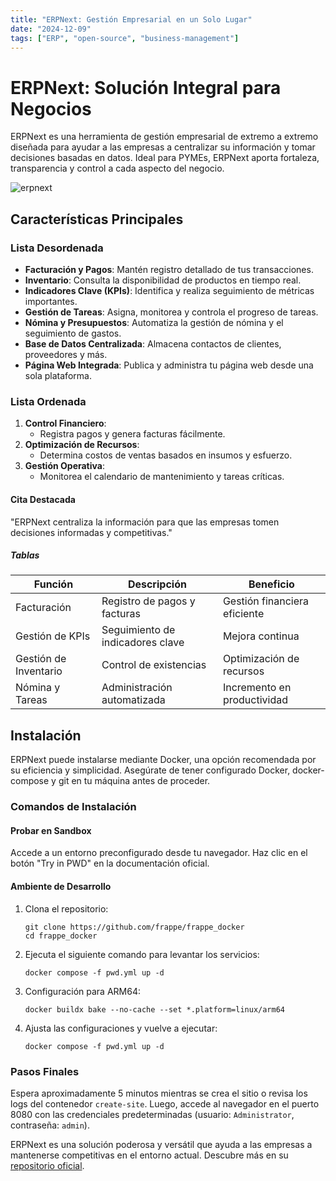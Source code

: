 ```yaml
---
title: "ERPNext: Gestión Empresarial en un Solo Lugar"
date: "2024-12-09"
tags: ["ERP", "open-source", "business-management"]
---
```


# ERPNext: Solución Integral para Negocios

ERPNext es una herramienta de gestión empresarial de extremo a extremo diseñada para ayudar a las empresas a centralizar su información y tomar decisiones basadas en datos. Ideal para PYMEs, ERPNext aporta fortaleza, transparencia y control a cada aspecto del negocio.

![erpnext](https://opsxl.myerp.host/files/e2.webp)

## Características Principales

### Lista Desordenada

- **Facturación y Pagos**: Mantén registro detallado de tus transacciones.
- **Inventario**: Consulta la disponibilidad de productos en tiempo real.
- **Indicadores Clave (KPIs)**: Identifica y realiza seguimiento de métricas importantes.
- **Gestión de Tareas**: Asigna, monitorea y controla el progreso de tareas.
- **Nómina y Presupuestos**: Automatiza la gestión de nómina y el seguimiento de gastos.
- **Base de Datos Centralizada**: Almacena contactos de clientes, proveedores y más.
- **Página Web Integrada**: Publica y administra tu página web desde una sola plataforma.

### Lista Ordenada

1. **Control Financiero**:
    - Registra pagos y genera facturas fácilmente.
2. **Optimización de Recursos**:
    - Determina costos de ventas basados en insumos y esfuerzo.
3. **Gestión Operativa**:
    - Monitorea el calendario de mantenimiento y tareas críticas.

#### Cita Destacada

"ERPNext centraliza la información para que las empresas tomen decisiones informadas y competitivas."

##### Tablas

| Función               | Descripción                      | Beneficio                    |
|-----------------------|----------------------------------|------------------------------|
| Facturación           | Registro de pagos y facturas     | Gestión financiera eficiente |
| Gestión de KPIs       | Seguimiento de indicadores clave | Mejora continua              |
| Gestión de Inventario | Control de existencias           | Optimización de recursos     |
| Nómina y Tareas       | Administración automatizada      | Incremento en productividad  |

## Instalación

ERPNext puede instalarse mediante Docker, una opción recomendada por su eficiencia y simplicidad. Asegúrate de tener configurado Docker, docker-compose y git en tu máquina antes de proceder.

### Comandos de Instalación

#### Probar en Sandbox

Accede a un entorno preconfigurado desde tu navegador. Haz clic en el botón "Try in PWD" en la documentación oficial.

#### Ambiente de Desarrollo

1. Clona el repositorio:
    ```
    git clone https://github.com/frappe/frappe_docker
    cd frappe_docker
    ```

2. Ejecuta el siguiente comando para levantar los servicios:
    ```
    docker compose -f pwd.yml up -d
    ```

3. Configuración para ARM64:
    ```
    docker buildx bake --no-cache --set *.platform=linux/arm64
    ```

4. Ajusta las configuraciones y vuelve a ejecutar:
    ```
    docker compose -f pwd.yml up -d
    ```

### Pasos Finales

Espera aproximadamente 5 minutos mientras se crea el sitio o revisa los logs del contenedor `create-site`. Luego, accede al navegador en el puerto 8080 con las credenciales predeterminadas (usuario: `Administrator`, contraseña: `admin`).

ERPNext es una solución poderosa y versátil que ayuda a las empresas a mantenerse competitivas en el entorno actual. Descubre más en su [repositorio oficial](https://github.com/frappe/erpnext).
